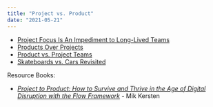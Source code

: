 ```yaml
---
title: "Project vs. Product"
date: "2021-05-21"
---
```


<HighlightBox heading="Resource Links" variant="resourceLinks">

- [Project Focus Is An Impediment to Long-Lived Teams](https://innolution.com/blog/project-focus-is-an-impediment-to-long-lived-teams)
- [Products Over Projects](https://martinfowler.com/articles/products-over-projects.html)
- [Product vs. Project Teams](https://svpg.com/product-vs-project-teams/)
- [Skateboards vs. Cars Revisited](https://svpg.com/skateboards-vs-cars-revisited/)

Resource Books:

- [_Project to Product: How to Survive and Thrive in the Age of Digital Disruption with the Flow Framework_](https://www.amazon.com/Project-Product-Survive-Disruption-Framework/dp/1942788398/&tag=notesfromatoo-20) - Mik Kersten
</HighlightBox>
